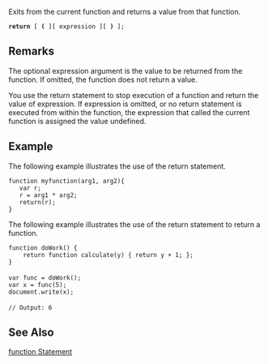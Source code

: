 Exits from the current function and returns a value from that function.

 '''return''' [ '''(''' ][ expression ][ ''')''' ]; 
==Remarks==
The optional expression argument is the value to be returned from the function. If omitted, the function does not return a value.

You use the return statement to stop execution of a function and return the value of expression. If expression is omitted, or no return statement is executed from within the function, the expression that called the current function is assigned the value undefined.


==Example==
The following example illustrates the use of the return statement.

 function myfunction(arg1, arg2){
    var r;
    r = arg1 * arg2;
    return(r);
 }
The following example illustrates the use of the return statement to return a function.

 function doWork() {
     return function calculate(y) { return y + 1; };
 }
 
 var func = doWork();
 var x = func(5);
 document.write(x);
 
 // Output: 6

==See Also==

              
[[javascript/statements/function|function Statement]]
